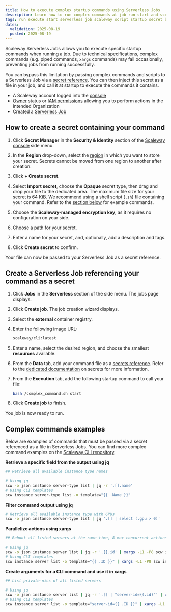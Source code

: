 ```yaml
---
title: How to execute complex startup commands using Serverless Jobs
description: Learn how to run complex commands at job run start and scripts using Scaleway Serverless Jobs and Secrets Manager.
tags: run execute start serverless job scaleway script startup secret bash complex command pipe
dates:
  validation: 2025-08-19 
  posted: 2025-08-19
---
```


Scaleway Serverless Jobs allows you to execute specific startup commands when running a job. Due to technical specifications, complex commands (e.g. piped commands, `xargs` commands) may fail occasionally, preventing jobs from running successfully.

You can bypass this limitation by passing complex commands and scripts to a Serverless Job via a [secret reference](/serverless-jobs/concepts/#secrets-reference). You can then inject this secret as a file in your job, and call it at startup to execute the commands it contains.

<Requirements />

- A Scaleway account logged into the [console](https://console.scaleway.com)
- [Owner](/iam/concepts/#owner) status or [IAM permissions](/iam/concepts/#permission) allowing you to perform actions in the intended Organization
- Created a [Serverless Job](/serverless-jobs/how-to/create-job/)

## How to create a secret containing your command

1. Click **Secret Manager** in the **Security & Identity** section of the [Scaleway console](https://console.scaleway.com/) side menu.

2. In the **Region** drop-down, select the [region](/secret-manager/concepts/#region) in which you want to store your secret. Secrets cannot be moved from one region to another after creation.

3. Click **+ Create secret**.

4. Select **Import secret**, choose the **Opaque** secret type, then drag and drop your file to the dedicated area. The maximum file size for your secret is 64 KiB.
    <Message type="note">
    We recommend using a shell script (`.sh`) file containing your command. Refer to the [section below](#complex-commands-examples) for example commands.
    </Message>

5. Choose the **Scaleway-managed encryption key**, as it requires no configuration on your side.

6. Choose a [path](/secret-manager/concepts/#path) for your secret.

7. Enter a name for your secret, and, optionally, add a description and tags.
      
8. Click **Create secret** to confirm.

Your file can now be passed to your Serverless Job as a secret reference.

## Create a Serverless Job referencing your command as a secret

1. Click **Jobs** in the **Serverless** section of the side menu. The jobs page displays.

2. Click **Create job**. The job creation wizard displays.

3. Select the **external** container registry.

4. Enter the following image URL:
    ```sh
    scaleway/cli:latest
    ```

5. Enter a name, select the desired region, and choose the smallest **resources** available.

6. From the **Data** tab, add your command file as a [secrets reference](/serverless-functions/concepts/#secrets). Refer to the [dedicated documentation](/serverless-jobs/how-to/reference-secret-in-job/) on secrets for more information.

7. From the **Execution** tab, add the following startup command to call your file:
    ```sh
    bash /complex_command.sh start
    ```

8. Click **Create job** to finish.

You job is now ready to run.

## Complex commands examples

Below are examples of commands that must be passed via a secret referenced as a file in Serverless Jobs. You can find more complex command examples on the [Scaleway CLI repository](https://github.com/scaleway/scaleway-cli/blob/master/docs/cookbook.md).

**Retrieve a specific field from the output using jq**

```bash
## Retrieve all available instance type names

# Using jq
scw -o json instance server-type list | jq -r '.[].name'
# Using CLI templates
scw instance server-type list -o template="{{ .Name }}"
```

**Filter command output using jq**

```bash
# Retrieve all available instance type with GPUs
scw -o json instance server-type list | jq '.[] | select (.gpu > 0)'
```

**Parallelize actions using xargs**

```bash
## Reboot all listed servers at the same time, 8 max concurrent actions

# Using jq
scw -o json instance server list | jq -r '.[].id' | xargs -L1 -P8 scw instance server reboot
# Using CLI templates
scw instance server list -o template="{{ .ID }}" | xargs -L1 -P8 scw instance server reboot
```

**Create arguments for a CLI command and use it in xargs**

```bash
## List private-nics of all listed servers

# Using jq
scw -o json instance server list | jq -r '.[] | "server-id=\(.id)"' | xargs -L1 scw instance private-nic list
# Using CLI templates
scw instance server list -o template="server-id={{ .ID }}" | xargs -L1 scw instance private-nic list
```
